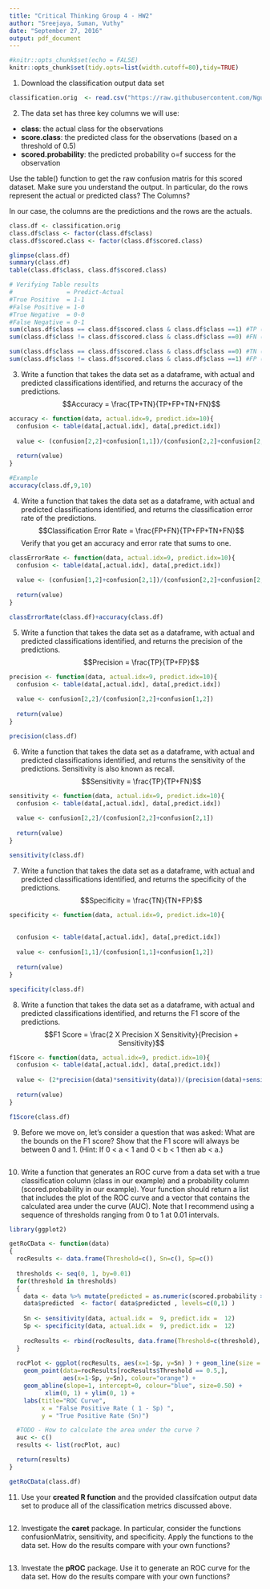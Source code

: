 ```yaml
---
title: "Critical Thinking Group 4 - HW2"
author: "Sreejaya, Suman, Vuthy"
date: "September 27, 2016"
output: pdf_document
---
```


```r
#knitr::opts_chunk$set(echo = FALSE)
knitr::opts_chunk$set(tidy.opts=list(width.cutoff=80),tidy=TRUE)
```


 1. Download the classification output data set
```r
classification.orig  <- read.csv("https://raw.githubusercontent.com/Nguyver/DATA621-HW/master/HW2/classification-output-data.csv", header=TRUE, sep=",", stringsAsFactors = FALSE)
```

2. The data set has three key columns we will use:

- **class**: the actual class for the observations
- **score.class**: the predicted class for the observations (based on a threshold of 0.5)
- **scored.probability**: the predicted probability o=f success for the observation

Use the table() function to get the raw confusion matris for this scored dataset. Make sure you understand the output. In particular, do the rows represent the actual or predicted class? The Columns?  

In our case, the columns are the predictions and the rows are the actuals.  
```r
class.df <- classification.orig
class.df$class <- factor(class.df$class)
class.df$scored.class <- factor(class.df$scored.class)

glimpse(class.df)
summary(class.df)
table(class.df$class, class.df$scored.class)

# Verifying Table results  
#               = Predict-Actual  
#True Positive  = 1-1  
#False Positive = 1-0  
#True Negative  = 0-0  
#False Negative = 0-1  
sum(class.df$class == class.df$scored.class & class.df$class ==1) #TP (2,2)
sum(class.df$class != class.df$scored.class & class.df$class ==0) #FN (1,2)

sum(class.df$class == class.df$scored.class & class.df$class ==0) #TN (1,1)
sum(class.df$class != class.df$scored.class & class.df$class ==1) #FP (2,1)
```

3. Write a function that takes the data set as a dataframe, with actual and predicted classifications identified, and returns the accuracy of the predictions.
$$Accuracy = \frac{TP+TN}{TP+FP+TN+FN}$$
```r
accuracy <- function(data, actual.idx=9, predict.idx=10){
  confusion <- table(data[,actual.idx], data[,predict.idx])
  
  value <- (confusion[2,2]+confusion[1,1])/(confusion[2,2]+confusion[2,1]+confusion[1,1]+confusion[1,2])
  
  return(value)
}

#Example
accuracy(class.df,9,10)
```

4. Write a function that takes the data set as a dataframe, with actual and predicted classifications identified, and returns the classification error rate of the predictions.
$$Classification Error Rate = \frac{FP+FN}{TP+FP+TN+FN}$$
Verify that you get an accuracy and error rate that sums to one.

```r
classErrorRate <- function(data, actual.idx=9, predict.idx=10){
  confusion <- table(data[,actual.idx], data[,predict.idx])
  
  value <- (confusion[1,2]+confusion[2,1])/(confusion[2,2]+confusion[2,1]+confusion[1,1]+confusion[1,2])
  
  return(value)
}

classErrorRate(class.df)+accuracy(class.df)
```

5. Write a function that takes the data set as a dataframe, with actual and predicted classifications identified, and returns the precision of the predictions.
$$Precision = \frac{TP}{TP+FP}$$

```r
precision <- function(data, actual.idx=9, predict.idx=10){
  confusion <- table(data[,actual.idx], data[,predict.idx])
  
  value <- confusion[2,2]/(confusion[2,2]+confusion[1,2])
  
  return(value)
}

precision(class.df)
```

6. Write a function that takes the data set as a dataframe, with actual and predicted classifications identified, and returns the sensitivity of the predictions. Sensitivity is also known as recall.
$$Sensitivity = \frac{TP}{TP+FN}$$
```r
sensitivity <- function(data, actual.idx=9, predict.idx=10){
  confusion <- table(data[,actual.idx], data[,predict.idx])
  
  value <- confusion[2,2]/(confusion[2,2]+confusion[2,1])
  
  return(value)
}

sensitivity(class.df)
```

7. Write a function that takes the data set as a dataframe, with actual and predicted classifications identified, and returns the specificity of the predictions.
$$Specificity = \frac{TN}{TN+FP}$$
```r
specificity <- function(data, actual.idx=9, predict.idx=10){
  
  
  confusion <- table(data[,actual.idx], data[,predict.idx])
  
  value <- confusion[1,1]/(confusion[1,1]+confusion[1,2])
  
  return(value)
}

specificity(class.df)
```

8. Write a function that takes the data set as a dataframe, with actual and predicted classifications identified, and returns the F1 score of the predictions.
$$F1 Score = \frac{2 X Precision X Sensitivity}{Precision + Sensitivity}$$
```r
f1Score <- function(data, actual.idx=9, predict.idx=10){
  confusion <- table(data[,actual.idx], data[,predict.idx])
  
  value <- (2*precision(data)*sensitivity(data))/(precision(data)+sensitivity(data))
  
  return(value)
}

f1Score(class.df)
```

9. Before we move on, let's consider a question that was asked: What are the bounds on the F1 score? Show that the F1 score will always be between 0 and 1. (Hint: If 0 < a < 1 and 0 < b < 1 then ab < a.)
```r

```

10. Write a function that generates an ROC curve from a data set with a true classification column (class in our example) and a probability column (scored.probability in our example). Your function should return a list that  includes  the  plot  of  the  ROC  curve  and  a  vector  that  contains  the  calculated  area  under  the  curve (AUC). Note that I recommend using a sequence of thresholds ranging from 0 to 1 at 0.01 intervals.

```r
library(ggplot2)

getRoCData <- function(data)
{
  rocResults <- data.frame(Threshold=c(), Sn=c(), Sp=c())
  
  thresholds <- seq(0, 1, by=0.01)
  for(threshold in thresholds)
  {
    data <- data %>% mutate(predicted = as.numeric(scored.probability >= threshold))
    data$predicted  <- factor( data$predicted , levels=c(0,1) )
    
    Sn <- sensitivity(data, actual.idx =  9, predict.idx =  12)
    Sp <- specificity(data, actual.idx =  9, predict.idx =  12)
    
    rocResults <- rbind(rocResults, data.frame(Threshold=c(threshold), Sn=c(Sn), Sp=c(Sp)))
  }
  
  rocPlot <- ggplot(rocResults, aes(x=1-Sp, y=Sn) ) + geom_line(size = 1, alpha = 0.6) +
    geom_point(data=rocResults[rocResults$Threshold == 0.5,], 
               aes(x=1-Sp, y=Sn), colour="orange") +
    geom_abline(slope=1, intercept=0, colour="blue", size=0.50) +
          xlim(0, 1) + ylim(0, 1) +
    labs(title="ROC Curve",
         x = "False Positive Rate ( 1 - Sp) ",
         y = "True Positive Rate (Sn)")

  #TODO - How to calculate the area under the curve ?
  auc <- c()
  results <- list(rocPlot, auc)

  return(results)
}

getRoCData(class.df)
```

11. Use your **created R function** and the provided classifcation output data set to produce all of the classification metrics discussed above.
```r

```

12. Investigate the **caret** package. In particular, consider the functions confusionMatrix, sensitivity, and specificity. Apply the functions to the data set. How do the results compare with your own functions?
```r

```

13. Investate the **pROC** package. Use it to generate an ROC curve for the data set. How do the results compare with your own functions?

```r

```